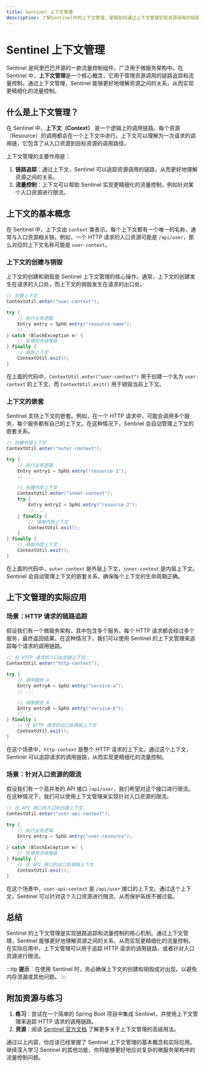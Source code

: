 ```yaml
---
title: Sentinel 上下文管理
description: 了解Sentinel中的上下文管理，掌握如何通过上下文管理实现资源调用的链路追踪和流量控制。
---
```


# Sentinel 上下文管理

Sentinel 是阿里巴巴开源的一款流量控制组件，广泛用于微服务架构中。在 Sentinel 中，**上下文管理**是一个核心概念，它用于管理资源调用的链路追踪和流量控制。通过上下文管理，Sentinel 能够更好地理解资源之间的关系，从而实现更精细化的流量控制。

## 什么是上下文管理？

在 Sentinel 中，**上下文（Context）** 是一个逻辑上的调用链路。每个资源（Resource）的调用都会在一个上下文中进行。上下文可以理解为一次请求的调用链，它包含了从入口资源到目标资源的调用路径。

上下文管理的主要作用是：
1. **链路追踪**：通过上下文，Sentinel 可以追踪资源调用的链路，从而更好地理解资源之间的关系。
2. **流量控制**：上下文可以帮助 Sentinel 实现更精细化的流量控制，例如针对某个入口资源进行限流。

## 上下文的基本概念

在 Sentinel 中，上下文由 `Context` 类表示。每个上下文都有一个唯一的名称，通常与入口资源相关联。例如，一个 HTTP 请求的入口资源可能是 `/api/user`，那么对应的上下文名称可能是 `user-context`。

### 上下文的创建与销毁

上下文的创建和销毁是 Sentinel 上下文管理的核心操作。通常，上下文的创建发生在请求的入口处，而上下文的销毁发生在请求的出口处。

```java
// 创建上下文
ContextUtil.enter("user-context");

try {
    // 执行业务逻辑
    Entry entry = SphU.entry("resource-name");
    // ...
} catch (BlockException e) {
    // 处理限流或降级
} finally {
    // 销毁上下文
    ContextUtil.exit();
}
```

在上面的代码中，`ContextUtil.enter("user-context")` 用于创建一个名为 `user-context` 的上下文，而 `ContextUtil.exit()` 用于销毁当前上下文。

### 上下文的嵌套

Sentinel 支持上下文的嵌套。例如，在一个 HTTP 请求中，可能会调用多个服务，每个服务都有自己的上下文。在这种情况下，Sentinel 会自动管理上下文的嵌套关系。

```java
// 创建外层上下文
ContextUtil.enter("outer-context");

try {
    // 执行业务逻辑
    Entry entry1 = SphU.entry("resource-1");
    // ...

    // 创建内层上下文
    ContextUtil.enter("inner-context");
    try {
        Entry entry2 = SphU.entry("resource-2");
        // ...
    } finally {
        // 销毁内层上下文
        ContextUtil.exit();
    }
} finally {
    // 销毁外层上下文
    ContextUtil.exit();
}
```

在上面的代码中，`outer-context` 是外层上下文，`inner-context` 是内层上下文。Sentinel 会自动管理上下文的嵌套关系，确保每个上下文的生命周期正确。

## 上下文管理的实际应用

### 场景：HTTP 请求的链路追踪

假设我们有一个微服务架构，其中包含多个服务。每个 HTTP 请求都会经过多个服务，最终返回结果。在这种情况下，我们可以使用 Sentinel 的上下文管理来追踪每个请求的调用链路。

```java
// 在 HTTP 请求的入口处创建上下文
ContextUtil.enter("http-context");

try {
    // 调用服务 A
    Entry entryA = SphU.entry("service-a");
    // ...

    // 调用服务 B
    Entry entryB = SphU.entry("service-b");
    // ...
} finally {
    // 在 HTTP 请求的出口处销毁上下文
    ContextUtil.exit();
}
```

在这个场景中，`http-context` 是整个 HTTP 请求的上下文。通过这个上下文，Sentinel 可以追踪请求的调用链路，从而实现更精细化的流量控制。

### 场景：针对入口资源的限流

假设我们有一个高并发的 API 接口 `/api/user`，我们希望对这个接口进行限流。在这种情况下，我们可以使用上下文管理来实现针对入口资源的限流。

```java
// 在 API 接口的入口处创建上下文
ContextUtil.enter("user-api-context");

try {
    // 执行业务逻辑
    Entry entry = SphU.entry("user-resource");
    // ...
} catch (BlockException e) {
    // 处理限流或降级
} finally {
    // 在 API 接口的出口处销毁上下文
    ContextUtil.exit();
}
```

在这个场景中，`user-api-context` 是 `/api/user` 接口的上下文。通过这个上下文，Sentinel 可以针对这个入口资源进行限流，从而保护系统不被过载。

## 总结

Sentinel 的上下文管理是实现链路追踪和流量控制的核心机制。通过上下文管理，Sentinel 能够更好地理解资源之间的关系，从而实现更精细化的流量控制。在实际应用中，上下文管理可以用于追踪 HTTP 请求的调用链路，或者针对入口资源进行限流。

:::tip
**提示**：在使用 Sentinel 时，务必确保上下文的创建和销毁成对出现，以避免内存泄漏或其他问题。
:::

## 附加资源与练习

1. **练习**：尝试在一个简单的 Spring Boot 项目中集成 Sentinel，并使用上下文管理来追踪 HTTP 请求的调用链路。
2. **资源**：阅读 [Sentinel 官方文档](https://sentinelguard.io/) 了解更多关于上下文管理的高级用法。

通过以上内容，你应该已经掌握了 Sentinel 上下文管理的基本概念和实际应用。继续深入学习 Sentinel 的其他功能，你将能够更好地应对复杂的微服务架构中的流量控制问题。
